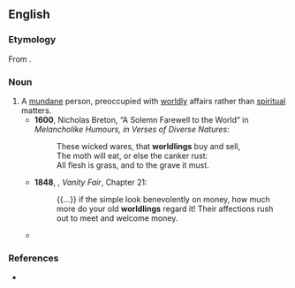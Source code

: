 ==English==

===Etymology===
From {{suffix|en|world|ling}}.

===Noun===
{{en-noun}}

# A [[mundane]] person, preoccupied with [[worldly]] affairs rather than [[spiritual]] matters.
#* '''1600''', Nicholas Breton, “A Solemn Farewell to the World” in ''Melancholike Humours, in Verses of Diverse Natures'':
#*: These wicked wares, that '''worldlings''' buy and sell,<br>The moth will eat, or else the canker rust:<br>All flesh is grass, and to the grave it must.
#* '''1848''', {{w|William Makepeace Thackeray}}, ''Vanity Fair'', Chapter 21:
#*: {{...}} if the simple look benevolently on money, how much more do your old '''worldlings''' regard it! Their affections rush out to meet and welcome money.
#* {{quote-book|en|year=1888  |title=The Lady's Book - Volumes 6-7 |author=|page=243 |ISBN=|passage=Disgusted with the world and '''worldlings''', I drove down to an estate of my father's, in Suffolk, determined to “misanthropise” and be romantic ; but all my plans were disconcerted by the “Large blue eyes, fair locks, and snowy hands” of Miss Emily Hathenden, whose estate bordered on my own.}}

===References===
* {{R:Webster NCD 1967}}
